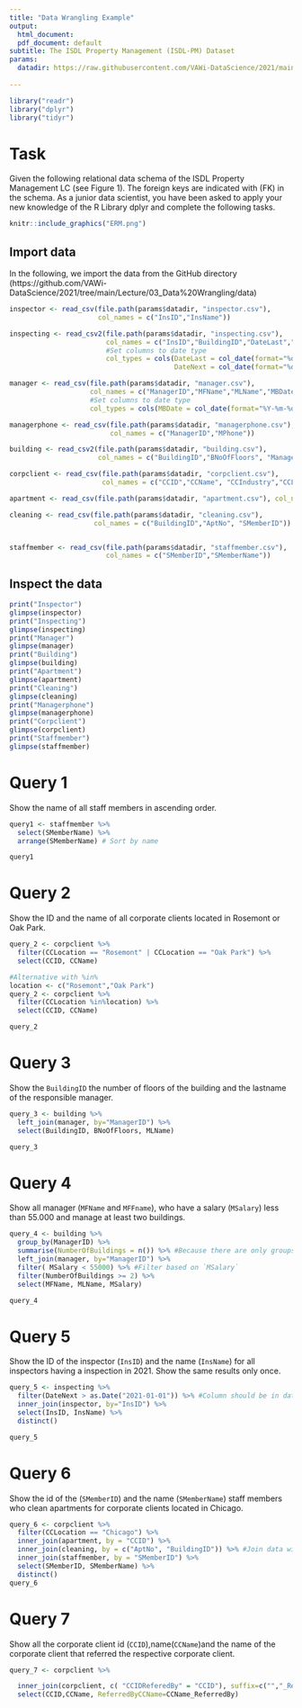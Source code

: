 ```yaml
---
title: "Data Wrangling Example"
output:
  html_document:
  pdf_document: default
subtitle: The ISDL Property Management (ISDL-PM) Dataset
params:
  datadir: https://raw.githubusercontent.com/VAWi-DataScience/2021/main/Lecture/03_Data%20Wrangling/data/
           
---
```


```r
library("readr")
library("dplyr")
library("tidyr")
```

# Task
Given the following relational data schema of the ISDL Property Management LC (see Figure 1). The foreign keys are indicated with (FK) in the schema. 
As a junior data scientist, you have been asked to apply your new knowledge of the R Library dplyr and complete the following tasks. 

```r
knitr::include_graphics("ERM.png")
```

## Import data
In the following, we import the data from the GitHub directory (https://github.com/VAWi-DataScience/2021/tree/main/Lecture/03_Data%20Wrangling/data)

```r

inspector <- read_csv(file.path(params$datadir, "inspector.csv"), 
                      col_names = c("InsID","InsName"))

inspecting <- read_csv2(file.path(params$datadir, "inspecting.csv"),
                        col_names = c("InsID","BuildingID","DateLast","DateNext"),
                        #Set columns to date type
                        col_types = cols(DateLast = col_date(format="%d.%m.%Y"), 
                                         DateNext = col_date(format="%d.%m.%Y")))

manager <- read_csv(file.path(params$datadir, "manager.csv"), 
                    col_names = c("ManagerID","MFName","MLName","MBDate","MSalary", "MBonus","MResBuildingID"),
                    #Set columns to date type
                    col_types = cols(MBDate = col_date(format="%Y-%m-%d")))

managerphone <- read_csv(file.path(params$datadir, "managerphone.csv"), 
                         col_names = c("ManagerID","MPhone"))

building <- read_csv2(file.path(params$datadir, "building.csv"), 
                      col_names = c("BuildingID","BNoOfFloors", "ManagerID"))

corpclient <- read_csv(file.path(params$datadir, "corpclient.csv"), 
                       col_names = c("CCID","CCName", "CCIndustry","CCLocation","CCIDReferedBy"))

apartment <- read_csv(file.path(params$datadir, "apartment.csv"), col_names = c("BuildingID","AptNo", "ANoOfBedrooms","CCID"))

cleaning <- read_csv(file.path(params$datadir, "cleaning.csv"), 
                     col_names = c("BuildingID","AptNo", "SMemberID"))


staffmember <- read_csv(file.path(params$datadir, "staffmember.csv"), 
                        col_names = c("SMemberID","SMemberName"))
```
## Inspect the data

```r
print("Inspector")
glimpse(inspector)
print("Inspecting")
glimpse(inspecting)
print("Manager")
glimpse(manager)
print("Building")
glimpse(building)
print("Apartment")
glimpse(apartment)
print("Cleaning")
glimpse(cleaning)
print("Managerphone")
glimpse(managerphone)
print("Corpclient")
glimpse(corpclient)
print("Staffmember")
glimpse(staffmember)
```

# Query 1
Show the name of all staff members in ascending order.

```r
query1 <- staffmember %>%
  select(SMemberName) %>%
  arrange(SMemberName) # Sort by name

query1

```

# Query 2
Show the ID and the name of all corporate clients located in Rosemont or Oak Park.

```r
query_2 <- corpclient %>%
  filter(CCLocation == "Rosemont" | CCLocation == "Oak Park") %>%  
  select(CCID, CCName) 

#Alternative with %in% 
location <- c("Rosemont","Oak Park")
query_2 <- corpclient %>%
  filter(CCLocation %in%location) %>% 
  select(CCID, CCName) 

query_2
```

# Query 3
Show the `BuildingID` the number of floors of the building and the lastname of the responsible manager. 

```r
query_3 <- building %>%
  left_join(manager, by="ManagerID") %>%
  select(BuildingID, BNoOfFloors, MLName)

query_3
```

# Query 4
Show all manager (`MFName` and `MFFname`), who have a salary (`MSalary`) less than 55.000 and manage at least two buildings.

```r
query_4 <- building %>%
  group_by(ManagerID) %>%
  summarise(NumberOfBuildings = n()) %>% #Because there are only groups of one we get a notification in the console. We can turnout these messages in the settings of the code-junk
  left_join(manager, by="ManagerID") %>%
  filter( MSalary < 55000) %>% #Filter based on `MSalary`
  filter(NumberOfBuildings >= 2) %>%
  select(MFName, MLName, MSalary)

query_4

```

# Query 5
Show the ID of the inspector (`InsID`) and the name (`InsName`) for all inspectors having a inspection in 2021. Show the same results only once. 

```r
query_5 <- inspecting %>%
  filter(DateNext > as.Date("2021-01-01")) %>% #Column should be in date format. Either when importing or here by casting the type
  inner_join(inspector, by="InsID") %>%
  select(InsID, InsName) %>%
  distinct()

query_5
```

# Query 6
Show the id of the (`SMemberID`) and the name (`SMemberName`) staff members who clean apartments for corporate clients located in Chicago. 

```r
query_6 <- corpclient %>%
  filter(CCLocation == "Chicago") %>%
  inner_join(apartment, by = "CCID") %>%
  inner_join(cleaning, by = c("AptNo", "BuildingID")) %>% #Join data with double foreign key
  inner_join(staffmember, by = "SMemberID") %>%
  select(SMemberID, SMemberName) %>%
  distinct()
query_6
```

# Query 7
Show all the corporate client id (`CCID`),name(`CCName`)and the name of the corporate client that referred the respective corporate client. 

```r
query_7 <- corpclient %>%

  inner_join(corpclient, c( "CCIDReferedBy" = "CCID"), suffix=c("","_ReferredBy")) %>% #Self join with a suffix for the new columns
  select(CCID,CCName, ReferredByCCName=CCName_ReferredBy)

```
